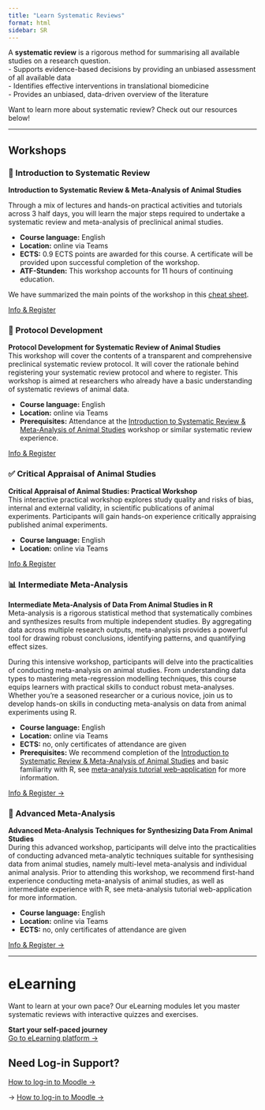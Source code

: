 ```yaml
---
title: "Learn Systematic Reviews"
format: html
sidebar: SR
---
```


A **systematic review** is a rigorous method for summarising all available studies on a research question.\
- Supports evidence-based decisions by providing an unbiased assessment of all available data\
- Identifies effective interventions in translational biomedicine\
- Provides an unbiased, data-driven overview of the literature

Want to learn more about systematic review? Check out our resources below!

------------------------------------------------------------------------

## Workshops

:::::::: panel-tabset
### 🧪 Introduction to Systematic Review {.tab}

**Introduction to Systematic Review & Meta-Analysis of Animal Studies**

Through a mix of lectures and hands-on practical activities and tutorials across 3 half days, you will learn the major steps required to undertake a systematic review and meta-analysis of preclinical animal studies.

-   **Course language:** English </br>
-   **Location:** online via Teams </br>
-   **ECTS:** 0.9 ECTS points are awarded for this course. A certificate will be provided upon successful completion of the workshop. </br>
-   **ATF-Stunden:** This workshop accounts for 11 hours of continuing education. </br>

We have summarized the main points of the workshop in this [cheat sheet](https://dreamy-bardeen-2035af.netlify.app/CheatSheet_IntroSRworkshop_2023.pdf){target="_blank"}.

::: button
[Info & Register](https://www.bihealth.org/en/translation/innovation-enabler/quest-center/events/course/introduction-to-systematic-review-meta-analysis-of-animal-studies){.btn .btn-primary target="_blank"}
:::

### 🔨 Protocol Development {.tab}

**Protocol Development for Systematic Review of Animal Studies** </br> This workshop will cover the contents of a transparent and comprehensive preclinical systematic review protocol. It will cover the rationale behind registering your systematic review protocol and where to register. This workshop is aimed at researchers who already have a basic understanding of systematic reviews of animal data.

-   **Course language:** English </br>
-   **Location:** online via Teams </br>
-   **Prerequisites:** Attendance at the [Introduction to Systematic Review & Meta-Analysis of Animal Studies](https://www.bihealth.org/en/translation/innovation-enabler/quest-center/events/course/introduction-to-systematic-review-meta-analysis-of-animal-studies){target="_blank"} workshop or similar systematic review experience. </br>

::: button
[Info & Register](https://www.bihealth.org/en/translation/innovation-enabler/quest-center/events/course/protocol-development-for-systematic-review-of-animal-studies){.btn .btn-primary target="_blank"}
:::

### ✅ Critical Appraisal of Animal Studies {.tab}

**Critical Appraisal of Animal Studies: Practical Workshop** </br> This interactive practical workshop explores study quality and risks of bias, internal and external validity, in scientific publications of animal experiments. Participants will gain hands-on experience critically appraising published animal experiments.

-   **Course language:** English </br>
-   **Location:** online via Teams </br>

::: button
[Info & Register](https://www.bihealth.org/en/translation/innovation-enabler/quest-center/events/course/critical-appraisal-of-animal-studies-practical-workshop){.btn .btn-primary target="_blank"}
:::

### 📊 Intermediate Meta-Analysis {.tab}

**Intermediate Meta-Analysis of Data From Animal Studies in R** </br> Meta-analysis is a rigorous statistical method that systematically combines and synthesizes results from multiple independent studies. By aggregating data across multiple research outputs, meta-analysis provides a powerful tool for drawing robust conclusions, identifying patterns, and quantifying effect sizes.

During this intensive workshop, participants will delve into the practicalities of conducting meta-analysis on animal studies. From understanding data types to mastering meta-regression modelling techniques, this course equips learners with practical skills to conduct robust meta-analyses. Whether you’re a seasoned researcher or a curious novice, join us to develop hands-on skills in conducting meta-analysis on data from animal experiments using R.

-   **Course language:** English </br>
-   **Location:** online via Teams </br>
-   **ECTS:** no, only certificates of attendance are given </br>
-   **Prerequisites:** We recommend completion of the [Introduction to Systematic Review & Meta-Analysis of Animal Studies](https://www.bihealth.org/en/translation/innovation-enabler/quest-center/events/course/introduction-to-systematic-review-meta-analysis-of-animal-studies){target="_blank"} and basic familiarity with R, see [meta-analysis tutorial web-application](https://camarades.shinyapps.io/R-MA-Tutorial/){target="_blank"} for more information. </br>

::: button
[Info & Register →](https://www.bihealth.org/en/translation/innovation-enabler/quest-center/events/course/intermediate-meta-analysis-of-data-from-animal-studies-in-r){.btn .btn-primary target="_blank"}
:::

### 🚀 Advanced Meta-Analysis {.tab}

**Advanced Meta-Analysis Techniques for Synthesizing Data From Animal Studies** </br> During this advanced workshop, participants will delve into the practicalities of conducting advanced meta-analytic techniques suitable for synthesising data from animal studies, namely multi-level meta-analysis and individual animal analysis. Prior to attending this workshop, we recommend first-hand experience conducting meta-analysis of animal studies, as well as intermediate experience with R, see meta-analysis tutorial web-application for more information.

-   **Course language:** English </br>
-   **Location:** online via Teams </br>
-   **ECTS:** no, only certificates of attendance are given </br>

::: button
[Info & Register →](https://www.bihealth.org/en/translation/innovation-enabler/quest-center/events/course/advanced-meta-analysis-techniques-for-synthesizing-data-from-animal-studies){.btn .btn-primary target="_blank"}
:::
::::::::

------------------------------------------------------------------------

# eLearning

Want to learn at your own pace? Our eLearning modules let you master systematic reviews with interactive quizzes and exercises.

::: callout-info
**Start your self-paced journey**\
[Go to eLearning platform →](https://elearning.camarades.net/){.btn .btn-secondary target="_blank"}
:::

## Need Log-in Support?

::: callout-note
[How to log-in to Moodle →](https://google.com/){.btn .btn-secondary target="_blank"}
:::

-\> [How to log-in to Moodle →](https://google.com/){target="_blank"}
